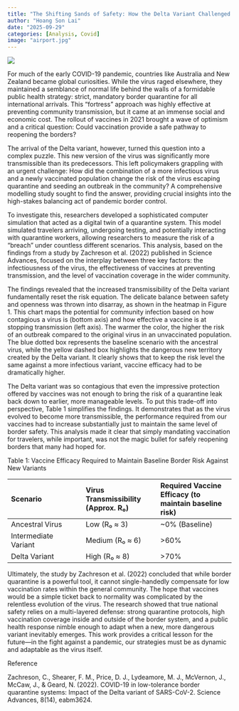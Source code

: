 ```yaml
---
title: "The Shifting Sands of Safety: How the Delta Variant Challenged COVID-19 Border Quarantine"
author: "Hoang Son Lai"
date: "2025-09-29"
categories: [Analysis, Covid]
image: "airport.jpg"
---
```


![](airport.jpg)

For much of the early COVID-19 pandemic, countries like Australia and New Zealand became global curiosities. While the virus raged elsewhere, they maintained a semblance of normal life behind the walls of a formidable public health strategy: strict, mandatory border quarantine for all international arrivals. This "fortress" approach was highly effective at preventing community transmission, but it came at an immense social and economic cost. The rollout of vaccines in 2021 brought a wave of optimism and a critical question: Could vaccination provide a safe pathway to reopening the borders?

The arrival of the Delta variant, however, turned this question into a complex puzzle. This new version of the virus was significantly more transmissible than its predecessors. This left policymakers grappling with an urgent challenge: How did the combination of a more infectious virus and a newly vaccinated population change the risk of the virus escaping quarantine and seeding an outbreak in the community? A comprehensive modelling study sought to find the answer, providing crucial insights into the high-stakes balancing act of pandemic border control.

To investigate this, researchers developed a sophisticated computer simulation that acted as a digital twin of a quarantine system. This model simulated travelers arriving, undergoing testing, and potentially interacting with quarantine workers, allowing researchers to measure the risk of a "breach" under countless different scenarios. This analysis, based on the findings from a study by Zachreson et al. (2022) published in Science Advances, focused on the interplay between three key factors: the infectiousness of the virus, the effectiveness of vaccines at preventing transmission, and the level of vaccination coverage in the wider community.

The findings revealed that the increased transmissibility of the Delta variant fundamentally reset the risk equation. The delicate balance between safety and openness was thrown into disarray, as shown in the heatmap in Figure 1. This chart maps the potential for community infection based on how contagious a virus is (bottom axis) and how effective a vaccine is at stopping transmission (left axis). The warmer the color, the higher the risk of an outbreak compared to the original virus in an unvaccinated population. The blue dotted box represents the baseline scenario with the ancestral virus, while the yellow dashed box highlights the dangerous new territory created by the Delta variant. It clearly shows that to keep the risk level the same against a more infectious variant, vaccine efficacy had to be dramatically higher.

The Delta variant was so contagious that even the impressive protection offered by vaccines was not enough to bring the risk of a quarantine leak back down to earlier, more manageable levels. To put this trade-off into perspective, Table 1 simplifies the findings. It demonstrates that as the virus evolved to become more transmissible, the performance required from our vaccines had to increase substantially just to maintain the same level of border safety. This analysis made it clear that simply mandating vaccination for travelers, while important, was not the magic bullet for safely reopening borders that many had hoped for.

Table 1: Vaccine Efficacy Required to Maintain Baseline Border Risk Against New Variants

| Scenario | Virus Transmissibility (Approx. R₀) | Required Vaccine Efficacy (to maintain baseline risk) |
| :--- | :--- | :--- |
| Ancestral Virus | Low (R₀ ≈ 3) | ~0% (Baseline) |
| Intermediate Variant | Medium (R₀ ≈ 6) | >60% |
| Delta Variant | High (R₀ ≈ 8) | >70% |

Ultimately, the study by Zachreson et al. (2022) concluded that while border quarantine is a powerful tool, it cannot single-handedly compensate for low vaccination rates within the general community. The hope that vaccines would be a simple ticket back to normality was complicated by the relentless evolution of the virus. The research showed that true national safety relies on a multi-layered defense: strong quarantine protocols, high vaccination coverage inside and outside of the border system, and a public health response nimble enough to adapt when a new, more dangerous variant inevitably emerges. This work provides a critical lesson for the future—in the fight against a pandemic, our strategies must be as dynamic and adaptable as the virus itself.

Reference

Zachreson, C., Shearer, F. M., Price, D. J., Lydeamore, M. J., McVernon, J., McCaw, J., & Geard, N. (2022). COVID-19 in low-tolerance border quarantine systems: Impact of the Delta variant of SARS-CoV-2. Science Advances, 8(14), eabm3624.
